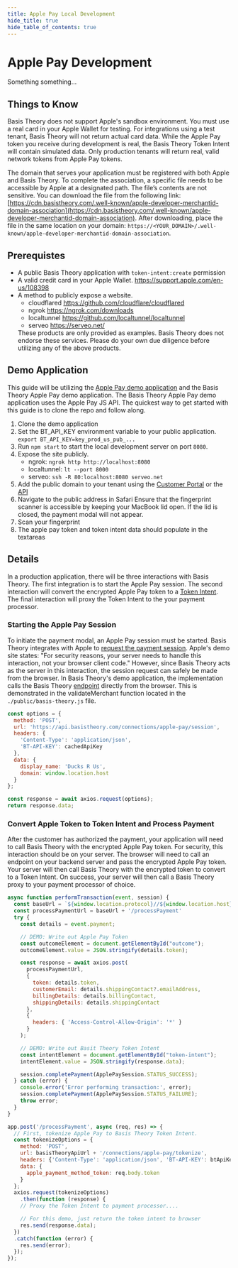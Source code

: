 ```yaml
---
title: Apple Pay Local Development
hide_title: true
hide_table_of_contents: true
---
```



# Apple Pay Development

Something something...

<GettingStartedSection/>

## Things to Know

Basis Theory does not support Apple's sandbox environment. You must use a real card in your Apple Wallet for testing.
For integrations using a test tenant, Basis Theory will not return actual card data.
While the Apple Pay token you receive during development is real, the Basis Theory Token Intent will contain simulated data.
Only production tenants will return real, valid network tokens from Apple Pay tokens.

The domain that serves your application must be registered with both Apple and Basis Theory. To complete the association, a specific file needs to be accessible by Apple at a designated path.
The file’s contents are not sensitive.
You can download the file from the following link: [https://cdn.basistheory.com/.well-known/apple-developer-merchantid-domain-association](https://cdn.basistheory.com/.well-known/apple-developer-merchantid-domain-association).
After downloading, place the file in the same location on your domain: `https://<YOUR_DOMAIN>/.well-known/apple-developer-merchantid-domain-association`.

## Prerequistes

- A public Basis Theory application with `token-intent:create` permission
- A valid credit card in your Apple Wallet. https://support.apple.com/en-us/108398
- A method to publicly expose a website.
    - cloudflared https://github.com/cloudflare/cloudflared
    - ngrok https://ngrok.com/downloads
    - localtunnel https://github.com/localtunnel/localtunnel
    - serveo https://serveo.net/
    <Alert type={Alerts.WARNING}>
      These products are only provided as examples.
      Basis Theory does not endorse these services.
      Please do your own due diligence before utilizing any of the above products.
    </Alert>

## Demo Application

This guide will be utilizing the [Apple Pay demo application](https://applepaydemo.apple.com/apple-pay-js-api) and the Basis Theory Apple Pay demo application.
The Basis Theory Apple Pay demo application uses the Apple Pay JS API.
The quickest way to get started with this guide is to clone the repo and follow along.

1. Clone the demo application
1. Set the BT_API_KEY environment variable to your public application.
  `export BT_API_KEY=key_prod_us_pub_...`
1. Run `npm start` to start the local development server on port `8080`.
1. Expose the site publicly.
    - ngrok: `ngrok http http://localhost:8080`
    - localtunnel: `lt --port 8000`
    - serveo: `ssh -R 80:localhost:8080 serveo.net`
1. Add the public domain to your tenant using the [Customer Portal](https://portal.basistheory.com/settings?tab=connections) or the [API](/docs/api/connections/apple-pay#register-domain-address)
1. Navigate to the public address in Safari
    <Alert type={Alerts.INFO}>
      Ensure that the fingerprint scanner is accessible by keeping your MacBook lid open. If the lid is closed, the payment modal will not appear.
    </Alert>
1. Scan your fingerprint
1. The apple pay token and token intent data should populate in the textareas

## Details

In a production application, there will be three interactions with Basis Theory.
The first integration is to start the Apple Pay session.
The second interaction will convert the encrypted Apple Pay token to a [Token Intent](/docs/api/tokens/token-intents#token-intent-object).
The final interaction will proxy the Token Intent to the your payment processor.

### Starting the Apple Pay Session

To initiate the payment modal, an Apple Pay session must be started.
Basis Theory integrates with Apple to [request the payment session](https://developer.apple.com/documentation/apple_pay_on_the_web/apple_pay_js_api/requesting_an_apple_pay_payment_session).
Apple's demo site states: "For security reasons, your server needs to handle this interaction, not your browser client code."
However, since Basis Theory acts as the server in this interaction, the session request can safely be made from the browser.
In Basis Theory's demo application, the implementation calls the Basis Theory [endpoint](/docs/api/connections/apple-pay#create-session) directly from the browser.
This is demonstrated in the validateMerchant function located in the `./public/basis-theory.js` file.

```js title="./public/basis-theory.js"
const options = {
  method: 'POST',
  url: 'https://api.basistheory.com/connections/apple-pay/session',
  headers: {
    'Content-Type': 'application/json',
    'BT-API-KEY': cachedApiKey
  },
  data: {
    display_name: 'Ducks R Us',
    domain: window.location.host
  }
};

const response = await axios.request(options);
return response.data;
```

### Convert Apple Token to Token Intent and Process Payment

After the customer has authorized the payment, your application will need to call Basis Theory with the encrypted Apple Pay token.
For security, this interaction should be on your server.
The browser will need to call an endpoint on your backend server and pass the encrypted Apple Pay token.
Your server will then call Basis Theory with the encrypted token to convert to a Token Intent.
On success, your server will then call a Basis Theory proxy to your payment processor of choice.

```js title="Browser-side function in ./public/basis-theory.js"
async function performTransaction(event, session) {
  const baseUrl = `${window.location.protocol}//${window.location.host}`;
  const processPaymentUrl = baseUrl + '/processPayment'
  try {
    const details = event.payment;

    // DEMO: Write out Apple Pay Token
    const outcomeElement = document.getElementById("outcome");
    outcomeElement.value = JSON.stringify(details.token);

    const response = await axios.post(
      processPaymentUrl,
      {
        token: details.token,
        customerEmail: details.shippingContact?.emailAddress,
        billingDetails: details.billingContact,
        shippingDetails: details.shippingContact
      },
      {
        headers: { 'Access-Control-Allow-Origin': '*' }
      }
    );

    // DEMO: Write out Basit Theory Token Intent
    const intentElement = document.getElementById("token-intent");
    intentElement.value = JSON.stringify(response.data);

    session.completePayment(ApplePaySession.STATUS_SUCCESS);
  } catch (error) {
    console.error('Error performing transaction:', error);
    session.completePayment(ApplePaySession.STATUS_FAILURE);
    throw error;
  }
}
```
```js title="Server-side function in ./server.js"
app.post('/processPayment', async (req, res) => {
  // First, tokenize Apple Pay to Basis Theory Token Intent.
  const tokenizeOptions = {
    method: 'POST',
    url: basisTheoryApiUrl + '/connections/apple-pay/tokenize',
    headers: {'Content-Type': 'application/json', 'BT-API-KEY': btApiKey},
    data: {
      apple_payment_method_token: req.body.token
    }
  };
  axios.request(tokenizeOptions)
    .then(function (response) {
    // Proxy the Token Intent to payment processor....

    // For this demo, just return the token intent to browser
    res.send(response.data);
  })
  .catch(function (error) {
    res.send(error);
  });
});
```
